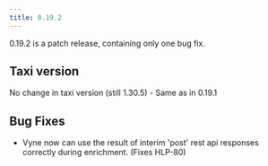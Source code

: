 ```yaml
---
title: 0.19.2
---
```



0.19.2 is a patch release, containing only one bug fix.

## Taxi version
No change in taxi version (still 1.30.5) - Same as in 0.19.1

## Bug Fixes

* Vyne now can use the result of interim 'post' rest api responses correctly during enrichment. (Fixes HLP-80)
